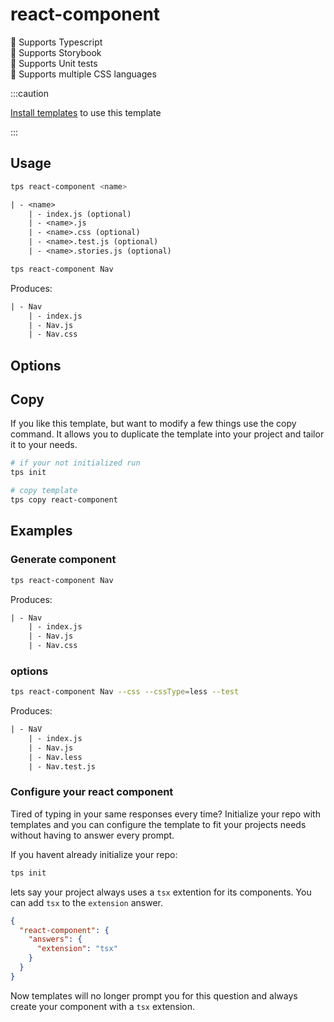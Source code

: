 
# react-component

<p style={{ fontSize: 20 }}>
  🎉 Supports Typescript <br />
  📗 Supports Storybook <br />
  🧪 Supports Unit tests <br />
  💅 Supports multiple CSS languages
</p>

:::caution

[Install templates](../intro#installation) to use this template

:::

## Usage

```bash title="Usage"
tps react-component <name>
```

```txt title="Creates"
| - <name>
	| - index.js (optional)
	| - <name>.js
	| - <name>.css (optional)
	| - <name>.test.js (optional)
	| - <name>.stories.js (optional)
```

<Example>

```bash
tps react-component Nav
```

Produces:

```txt
| - Nav
	| - index.js
	| - Nav.js
	| - Nav.css
```

</Example>

## Options

<TemplateOptions template="react-component" type="js" />

## Copy

If you like this template, but want to modify a few things use the copy command.
It allows you to duplicate the template into your project and tailor it to your
needs.

```bash
# if your not initialized run
tps init

# copy template
tps copy react-component
```

## Examples

### Generate component

```bash
tps react-component Nav
```

Produces:

```txt
| - Nav
	| - index.js
	| - Nav.js
	| - Nav.css
```

### options

```bash
tps react-component Nav --css --cssType=less --test
```

Produces:

```txt
| - NaV
	| - index.js
	| - Nav.js
	| - Nav.less
	| - Nav.test.js
```

### Configure your react component

Tired of typing in your same responses every time? Initialize your repo with
templates and you can configure the template to fit your projects needs without
having to answer every prompt.

If you havent already initialize your repo:

```bash
tps init
```

lets say your project always uses a `tsx` extention for its components. You can
add `tsx` to the `extension` answer.

```json title=".tps/.tpsrc"
{
  "react-component": {
    "answers": {
      "extension": "tsx"
    }
  }
}
```

Now templates will no longer prompt you for this question and always create your
component with a `tsx` extension.
